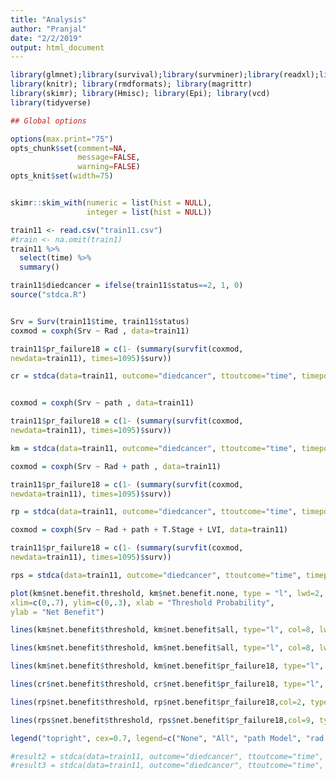 ---
title: "Analysis"
author: "Pranjal"
date: "2/2/2019"
output: html_document
---

```{r initial_setup, cache=FALSE, message = FALSE, warning = FALSE}
library(glmnet);library(survival);library(survminer);library(readxl);library(ggplot2); library(GGally)
library(knitr); library(rmdformats); library(magrittr)
library(skimr); library(Hmisc); library(Epi); library(vcd)
library(tidyverse) 

## Global options

options(max.print="75")
opts_chunk$set(comment=NA,
               message=FALSE,
               warning=FALSE)
opts_knit$set(width=75)


skimr::skim_with(numeric = list(hist = NULL),
                 integer = list(hist = NULL))
```


```{r }
train11 <- read.csv("train11.csv")
#train <- na.omit(train1)
train11 %>%
  select(time) %>%
  summary()
```
```{r}
train11$diedcancer = ifelse(train11$status==2, 1, 0)
source("stdca.R")


Srv = Surv(train11$time, train11$status) 
coxmod = coxph(Srv ~ Rad , data=train11) 

train11$pr_failure18 = c(1- (summary(survfit(coxmod,
newdata=train11), times=1095)$surv)) 

cr = stdca(data=train11, outcome="diedcancer", ttoutcome="time", timepoint=1095,predictors="pr_failure18",cmprsk=TRUE, xstop=0.8, smooth=TRUE) 


coxmod = coxph(Srv ~ path , data=train11) 

train11$pr_failure18 = c(1- (summary(survfit(coxmod,
newdata=train11), times=1095)$surv)) 

km = stdca(data=train11, outcome="diedcancer", ttoutcome="time", timepoint=1095,predictors="pr_failure18",cmprsk=TRUE, xstop=0.8, smooth=TRUE) 

coxmod = coxph(Srv ~ Rad + path , data=train11) 

train11$pr_failure18 = c(1- (summary(survfit(coxmod,
newdata=train11), times=1095)$surv)) 

rp = stdca(data=train11, outcome="diedcancer", ttoutcome="time", timepoint=1095,predictors="pr_failure18",cmprsk=TRUE, xstop=0.8, smooth=TRUE) 

coxmod = coxph(Srv ~ Rad + path + T.Stage + LVI, data=train11) 

train11$pr_failure18 = c(1- (summary(survfit(coxmod,
newdata=train11), times=1095)$surv)) 

rps = stdca(data=train11, outcome="diedcancer", ttoutcome="time", timepoint=1095,predictors="pr_failure18",cmprsk=TRUE, xstop=0.8, smooth=TRUE) 

plot(km$net.benefit.threshold, km$net.benefit.none, type = "l", lwd=2,
xlim=c(0,.7), ylim=c(0,.3), xlab = "Threshold Probability",
ylab = "Net Benefit")

lines(km$net.benefit$threshold, km$net.benefit$all, type="l", col=8, lwd=2)

lines(km$net.benefit$threshold, km$net.benefit$all, type="l", col=8, lwd=2)

lines(km$net.benefit$threshold, km$net.benefit$pr_failure18, type="l", col=3, lty=2)

lines(cr$net.benefit$threshold, cr$net.benefit$pr_failure18, type="l", col =4, lty=2)

lines(rp$net.benefit$threshold, rp$net.benefit$pr_failure18,col=2, type="l", lty=1)

lines(rps$net.benefit$threshold, rps$net.benefit$pr_failure18,col=9, type="l", lty=1)

legend("topright", cex=0.7, legend=c("None", "All", "path Model", "rad Model", "rad-path model", "rad-path-clinical" ), col=c(8, 8, 3, 4, 2, 9), lwd=c(2, 2, 1, 1, 1, 1), lty=c(1, 1, 2, 2, 1,1)) 

```
```{r}
#result2 = stdca(data=train11, outcome="diedcancer", ttoutcome="time", timepoint=1095, predictors="path", probability=FALSE, xstop=.6)
#result3 = stdca(data=train11, outcome="diedcancer", ttoutcome="time", timepoint=1095, predictors="stage", probability=FALSE, xstop=.6)

```

